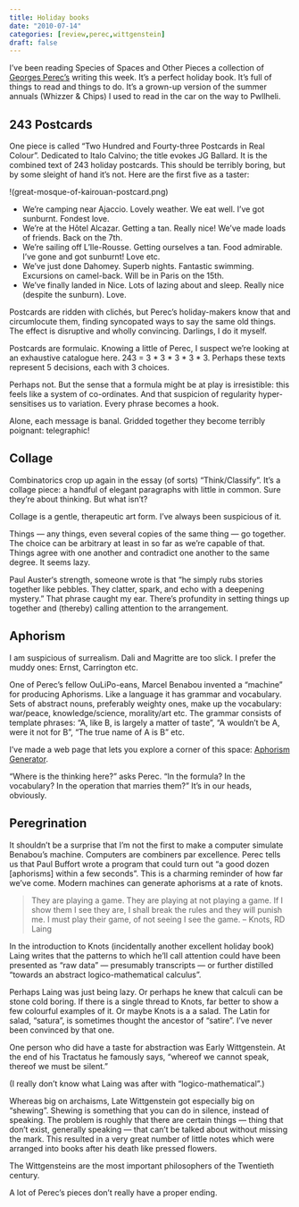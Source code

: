 ```yaml
---
title: Holiday books
date: "2010-07-14"
categories: [review,perec,wittgenstein]
draft: false
---
```


I’ve been reading Species of Spaces and Other Pieces a collection of
[Georges Perec's](http://en.wikipedia.org/wiki/Georges_Perec) writing this week. It’s a
perfect holiday book. It’s full of things to read and things to do. It’s a
grown-up version of the summer annuals (Whizzer & Chips) I used to read in the
car on the way to Pwllheli.

## 243 Postcards

One piece is called “Two Hundred and Fourty-three Postcards in Real Colour”.
Dedicated to Italo Calvino; the title evokes JG Ballard. It is the combined text
of 243 holiday postcards. This should be terribly boring, but by some sleight of
hand it’s not. Here are the first five as a taster:

!(great-mosque-of-kairouan-postcard.png)

- We’re camping near Ajaccio. Lovely weather. We eat well. I’ve got sunburnt. Fondest love.
- We’re at the Hôtel Alcazar. Getting a tan. Really nice! We’ve made loads of friends. Back on the 7th.
- We’re sailing off L’Ile-Rousse. Getting ourselves a tan. Food admirable. I’ve gone and got sunburnt! Love etc.
- We’ve just done Dahomey. Superb nights. Fantastic swimming. Excursions on camel-back. Will be in Paris on the 15th.
- We’ve finally landed in Nice. Lots of lazing about and sleep. Really nice (despite the sunburn). Love.

Postcards are ridden with clichés, but Perec’s holiday-makers know that and
circumlocute them, finding syncopated ways to say the same old things. The
effect is disruptive and wholly convincing. Darlings, I do it myself.

Postcards are formulaic. Knowing a little of Perec, I suspect we’re looking at
an exhaustive catalogue here. 243 = 3 * 3 * 3 * 3 * 3. Perhaps these texts
represent 5 decisions, each with 3 choices.

Perhaps not. But the sense that a formula might be at play is irresistible: this
feels like a system of co-ordinates. And that suspicion of regularity
hyper-sensitises us to variation. Every phrase becomes a hook.

Alone, each message is banal. Gridded together they become terribly poignant: telegraphic!

## Collage

Combinatorics crop up again in the essay (of sorts) “Think/Classify”. It’s a
collage piece: a handful of elegant paragraphs with little in common. Sure
they’re about thinking. But what isn’t?

Collage is a gentle, therapeutic art form. I’ve always been suspicious of it.

Things — any things, even several copies of the same thing — go together. The
choice can be arbitrary at least in so far as we’re capable of that. Things
agree with one another and contradict one another to the same degree. It seems
lazy.

Paul Auster‘s strength, someone wrote is that “he simply rubs stories together
like pebbles. They clatter, spark, and echo with a deepening mystery.” That
phrase caught my ear. There’s profundity in setting things up together and
(thereby) calling attention to the arrangement.

## Aphorism

I am suspicious of surrealism. Dali and Magritte are too slick. I prefer the
muddy ones: Ernst, Carrington etc.

One of Perec’s fellow OuLiPo-eans, Marcel Benabou invented a “machine” for
producing Aphorisms. Like a language it has grammar and vocabulary. Sets of
abstract nouns, preferably weighty ones, make up the vocabulary: war/peace,
knowledge/science, morality/art etc. The grammar consists of template phrases:
“A, like B, is largely a matter of taste”, “A wouldn’t be A, were it not for B”,
“The true name of A is B” etc.

I’ve made a web page that lets you explore a corner of this space:
[Aphorism Generator](http://www.joehalliwell.com/aphorisms.html).

“Where is the thinking here?” asks Perec. “In the formula? In the vocabulary? In
the operation that marries them?” It’s in our heads, obviously.

## Peregrination

It shouldn’t be a surprise that I’m not the first to make a
computer simulate Benabou’s machine. Computers are combiners par excellence.
Perec tells us that Paul Buffort wrote a program that could turn out “a good
dozen [aphorisms] within a few seconds”. This is a charming reminder of how far
we’ve come. Modern machines can generate aphorisms at a rate of knots.

> They are playing a game. They are playing at
> not playing a game. If I show them I see they are, I
> shall break the rules and they will punish me.
> I must play their game, of not seeing I see the game.
> -- Knots, RD Laing

In the introduction to Knots (incidentally another excellent holiday book) Laing
writes that the patterns to which he’ll call attention could have been presented
as “raw data” — presumably transcripts — or further distilled “towards an
abstract logico-mathematical calculus”.

Perhaps Laing was just being lazy. Or perhaps he knew that calculi can be stone
cold boring. If there is a single thread to Knots, far better to show a few
colourful examples of it. Or maybe Knots is a a salad. The Latin for salad,
“satura”, is sometimes thought the ancestor of “satire”. I’ve never been
convinced by that one.

One person who did have a taste for abstraction was Early Wittgenstein. At the
end of his Tractatus he famously says, “whereof we cannot speak, thereof we must
be silent.”

(I really don’t know what Laing was after with “logico-mathematical”.)

Whereas big on archaisms, Late Wittgenstein got especially big on “shewing”.
Shewing is something that you can do in silence, instead of speaking. The
problem is roughly that there are certain things — thing that don’t exist,
generally speaking — that can’t be talked about without missing the mark. This
resulted in a very great number of little notes which were arranged into books
after his death like pressed flowers.

The Wittgensteins are the most important philosophers of the Twentieth century.

A lot of Perec’s pieces don’t really have a proper ending.
